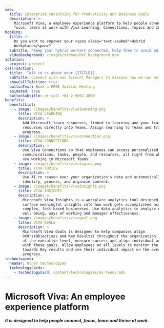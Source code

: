 ```yaml
---
seo:
  title: Enterprise Consulting for Productivity and Business Goals
  description: >-
    Microsoft Viva, a employee experience platform to help people connect,
    focus, learn at work with Viva Learning, Connections, Topics and Insights
booking:
  title: >-
    Do you want to empower your <span class="text-sswRed">Hybrid
    Workplace</span>?
  subTitle: 'Keep your hybrid workers connected, help them to avoid burnout!'
  videoBackground: /images/videos/MVC_background.mp4
solution:
  project: project
callToAction:
  title: 'Talk to us about your {{TITLE}}'
  subTitle: Connect with our Account Managers to discuss how we can help.
  showCallToAction: true
  buttonText: Book a FREE Initial Meeting
  animated: true
  buttonSubtitle: or call +61 2 9953 3000
benefits:
  benefitList:
    - image: /images/benefits/vivalearning.png
      title: VIVA LEARNING
      description: >
        Add Microsoft learn resources, linked in learning and your learning
        resources directly into Teams. Assign learning to Teams and track the
        progress.
    - image: /images/benefits/vivaconnection.png
      title: VIVA CONNECTIONS
      description: >
        Use Viva Connections so that employees can access personalized news,
        communications, tasks, people, and resources, all right from where they
        are working in Microsoft Teams.
    - image: /images/benefits/vivatopics.png
      title: VIVA TOPICS
      description: >
        Use AI to reason over your organization's data and automatically
        identify, process, and organize content.
    - image: /images/benefits/vivainsights.png
      title: VIVA INSIGHTS
      description: >
        Microsoft Viva Insights is a workplace analytics tool designed to
        surface meaningful insights into how work gets accomplished across
        complex, fast-based businesses. Use data analytics to analyse employee
        well being, ways of working and manager effectiveness.
    - image: /images/benefits/vivagoal.png
      title: VIVA GOALS
      description: >
        Microsoft Viva Goals is designed to help companies align
        OKR's(Objectives and Key Results) throughout the organization. Set goals
        at the executive level, measure success and align individual activities
        with these goals. Allow employees at all levels to monitor the progress
        towards Key results and see their individual impact on the overall
        progress.
technologies:
  header: Other technologies
  technologyCards:
    - technologyCard: content/technologies/ms-teams.mdx
---
```


# Microsoft Viva: An employee experience platform

<VideoEmbed url="https://youtu.be/AhXmhJHuhPc" caption="Microsoft Viva - Product Overview" duration="3 mins" />

##### It is designed to help people connect, focus, learn and thrive at work.
